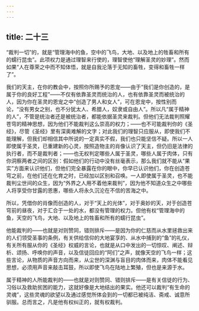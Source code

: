 ```yaml
---
---
---
```

title: 二十三
---

“裁判一切”的，就是“管理海中的鱼，空中的飞鸟，大地、以及地上的牲畜和所有的蠕行昆虫”。此项权力是通过理智来行使的，理智使他“理解圣灵的妙理”。然而如果“人在尊荣之中而不知体悟，就是自我沦落于无知的畜牲，变得和畜牲一样了”。

我们的天主，在你的教会中，按照你所赐予的恩宠——由于“我们是你创造的，是属于你的良好工程”——不仅有依靠圣灵而统治的人，也有依靠圣灵而被统治的人，因为你在圣灵的恩宠之中“创造了男人和女人”，可在恩宠中，按性别而论，“没有男女之别，也不分犹太人、希腊人，奴隶或自由人”。所以凡“属于精神的人”，不管是统治者还是被统治者，都能依据圣灵来裁判。但他们无法裁判照耀苍穹的精神思想，因为他们不能裁判这么崇高的权力；——也不可能裁判你的《圣经》，尽管《圣经》里有深奥难解的文字；对此我们的理智只应服从，即使我们不能理解，但我们却相信其中所说的一定真实不假，我们也只能坚信不疑。所以一人即使属于圣灵，已重建新的心灵，按照造物主的肖像认识了天主，但仍旧是法律的执行者，而不是裁判者；——也无权判定哪些人属于圣灵，哪些人属于肉体，只有你洞察两者之间的区别：假如他们的行动中没有丝毫表示，那么我们就不能从“果实”方面来认识他们，但他们完全暴露在你的眼中，你早已认识他们，你在创造苍穹之前，在他们还在化育之时，已经加以区别和召唤。一人即使属于圣灵，也不能裁判尘世间的众生，因为“外界之人用不着他来裁判”，因为他不知道众生之中哪些人将享受你甘露的恩惠，哪些人将永久沉沦在不信的苦海之中。

所以，凭借你的肖像而创造的人，对于“天上的光体”，对于奥妙的天，对于创造苍穹前的昼夜，对于汇合于一处的水，都没有管理的权力。但他有权“管理海中的鱼，天空的飞鸟，大地、以及地上的牲畜和所有的蠕行昆虫”。

他能裁判的——也就是对则赞同，错则排斥——是因为你的仁慈而从水里拯救出来的人们领受圣事的条例，有关供给信仰的大地宴享的、从水中捕到的“鱼”的礼仪，有关所有服从你的《圣经》权威的言论，也就是从口中发出的一切惊叹、阐述、辩析、颂扬、呼唤你的声音，以及信徒回应的“阿们”之声，就像天空的飞鸟一样；这些言论，从物质的声音方向而来，从尘世的深渊与盲目的肉体而来，肉体不能看见思想，必须用声音来敲击耳鼓，所以即使飞鸟在陆地上繁殖，但也是来源于水。

属于精神的人所能裁判的——也就是对则赞同、错则排斥——是有关信徒的行为、习俗以及救助贫困的能力，这就好像是大地结出的果实。他还可以裁判“有生命的灵魂”，这些灵魂的欲望以及通过感觉所体会到的一切都已被纯洁、斋戒、诚意所驯服。总而言之，凡是他有权纠正的，就有权裁判。